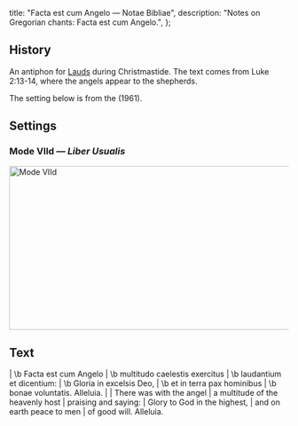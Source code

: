   title: "Facta est cum Angelo — Notae Bibliae",
  description: "Notes on Gregorian chants: Facta est cum Angelo.",
};

<Initial text="Facta est cum Angelo" />

## History

An antiphon for [Lauds](/glossary/liturgical-terms#lauds) during Christmastide. The text comes from Luke 2:13-14, where the angels appear to the shepherds.

The setting below is from the *<Definition lang="latin" anchor="liber-usualis" text="Liber Usualis" />* (1961).

## Settings

### Mode VIId — *Liber Usualis*

<Image
  src="/chants/facta-est-cum-angelo.png"
  alt="Mode VIId"
  width="600"
  height="295"
/>

## Text

<Poetry>
|  \b Facta est cum Angelo
|  \b multitudo caelestis exercitus
|  \b laudantium et dicentium:
|  \b Gloria in excelsis Deo,
|  \b et in terra pax hominibus
|  \b bonae voluntatis. Alleluia.
|
|  There was with the angel
|  a multitude of the heavenly host
|  praising and saying:
|  Glory to God in the highest,
|  and on earth peace to men
|  of good will. Alleluia.
</Poetry>
